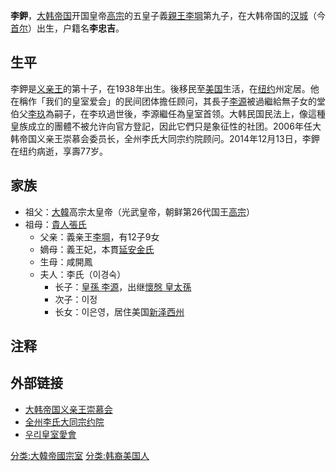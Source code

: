 {{Infobox_person
|姓名     = 李鉀
|出生名     = 李忠吉
|原文名    = 이갑
|出生日期   = {{Birth date|1938|02|06}}
|出生地点   = 日治朝鲜[[京城府|京城府]]惠化洞
|逝世地点   = 美国[[纽约州|纽约州]] 
|逝世日期   = {{Death date and age|2014|12|13|1938|02|06}}
|居住地   = 大韩民国[[首尔市|首尔市]][[鐘路區|鐘路區]]惠化洞 <br /> 美国[[纽约州|纽约州]]
|国籍     = [[大韩民国|大韩民国]][[国籍|国籍]] <br /> 美国[[永久居留權|永久居留權]](前)
|英文名     = '''Charley Lee'''
|号     =正康齋<br />李海龍
|宗教信仰     = [[天主教|天主教]]
|儿女     = 2子1女<br /> 长子 [[李源_(韩国)|皇嗣孫 李源]]<ref>出继[[李玖|懷慇 皇太孫]]</ref> <br /> 2子 이정 <br /> 女儿：이은영
|父母     = 父 [[李堈|義王 李堈]]<br /> 母 咸開鳳
}}
'''李鉀'''{{BD|1938年|2月6日|2014年|12月13日|catIdx=Lee}}，[[大韩帝国|大韩帝国]]开国皇帝[[朝鲜高宗|高宗]]的五皇子義[[親王|親王]][[李堈|李堈]]第九子，在大韩帝国的[[汉城|汉城]]（今[[首尔|首尔]]）出生，户籍名'''李忠吉'''。

==生平==
李鉀是[[义亲王|义亲王]]的第十子，在1938年出生。後移民至[[美国|美国]]生活，在[[纽约|纽约]]州定居。他在稱作「我们的皇室爱会」的民间团体擔任顾问，其長子[[李源_(韓國)|李源]]被過繼給無子女的堂伯父[[李玖|李玖]]為嗣子，在李玖過世後，李源繼任為皇室首领。大韩民国民法上，像這種皇族成立的團體不被允许向官方登記，因此它們只是象征性的社团。2006年任大韩帝国义亲王崇慕会委员长，全州李氏大同宗约院顾问。2014年12月13日，李鉀在纽约病逝，享壽77岁。

== 家族 ==
* 祖父：[[大韓帝国|大韓]]高宗太皇帝（光武皇帝，朝鲜第26代国王[[朝鲜高宗|高宗]]）
* 祖母：[[貴人張氏_(朝鮮高宗)|貴人張氏]]
** 父亲：義亲王[[李堈|李堈]]，有12子9女
** 嫡母：義王妃{{link-ko|金修德|덕인당 김씨}}，本貫[[延安金氏|延安金氏]]
** 生母：咸開鳳
** 夫人：李氏（이경숙）
*** 长子：[[李源_(韩国)|皇孫 李源]]，出继[[李玖|懷慇 皇太孫]]
*** 次子：이정
*** 长女：이은영，居住美国[[新泽西州|新泽西州]]

== 注释 ==
<references/>

== 外部链接 ==
* [https://web.archive.org/web/20091117111319/http://cafe.daum.net/daehan815 大韩帝国义亲王崇慕会]
* [https://web.archive.org/web/20060403033806/http://rfo.co.kr/ 全州李氏大同宗约院]
* [http://www.sihk.org/ 우리皇室愛會] {{Wayback|url=http://www.sihk.org/ |date=20210116212508 }}

[[分类:大韓帝國宗室|分类:大韓帝國宗室]]
[[分类:韩裔美国人|分类:韩裔美国人]]